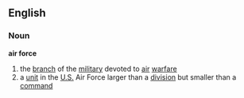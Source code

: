 == English ==
=== Noun ===
'''air force'''
# the [[branch]] of the [[military]] devoted to [[air]] [[warfare]]
# a [[unit]] in the [[U.S.]] Air Force larger than a [[division]] but smaller than a [[command]]